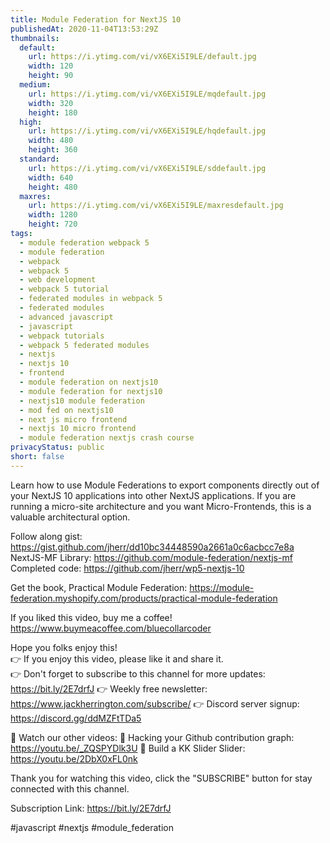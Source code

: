 ```yaml
---
title: Module Federation for NextJS 10
publishedAt: 2020-11-04T13:53:29Z
thumbnails:
  default:
    url: https://i.ytimg.com/vi/vX6EXi5I9LE/default.jpg
    width: 120
    height: 90
  medium:
    url: https://i.ytimg.com/vi/vX6EXi5I9LE/mqdefault.jpg
    width: 320
    height: 180
  high:
    url: https://i.ytimg.com/vi/vX6EXi5I9LE/hqdefault.jpg
    width: 480
    height: 360
  standard:
    url: https://i.ytimg.com/vi/vX6EXi5I9LE/sddefault.jpg
    width: 640
    height: 480
  maxres:
    url: https://i.ytimg.com/vi/vX6EXi5I9LE/maxresdefault.jpg
    width: 1280
    height: 720
tags:
  - module federation webpack 5
  - module federation
  - webpack
  - webpack 5
  - web development
  - webpack 5 tutorial
  - federated modules in webpack 5
  - federated modules
  - advanced javascript
  - javascript
  - webpack tutorials
  - webpack 5 federated modules
  - nextjs
  - nextjs 10
  - frontend
  - module federation on nextjs10
  - module federation for nextjs10
  - nextjs10 module federation
  - mod fed on nextjs10
  - next js micro frontend
  - nextjs 10 micro frontend
  - module federation nextjs crash course
privacyStatus: public
short: false
---
```

  
  Learn how to use Module Federations to export components directly out of your NextJS 10 applications into other NextJS applications. If you are running a micro-site architecture and you want Micro-Frontends, this is a valuable architectural option.

Follow along gist: https://gist.github.com/jherr/dd10bc34448590a2661a0c6acbcc7e8a
NextJS-MF Library: https://github.com/module-federation/nextjs-mf
Completed code: https://github.com/jherr/wp5-nextjs-10

Get the book, Practical Module Federation: https://module-federation.myshopify.com/products/practical-module-federation

If you liked this video, buy me a coffee! https://www.buymeacoffee.com/bluecollarcoder

Hope you folks enjoy this!    
👉 If you enjoy this video, please like it and share it.    
👉 Don't forget to subscribe to this channel for more updates: https://bit.ly/2E7drfJ
👉 Weekly free newsletter: https://www.jackherrington.com/subscribe/
👉 Discord server signup: https://discord.gg/ddMZFtTDa5

💢 Watch our other videos:
💟 Hacking your Github contribution graph: https://youtu.be/_ZQSPYDlk3U
💟 Build a KK Slider Slider: https://youtu.be/2DbX0xFL0nk

Thank you for watching this video, click the "SUBSCRIBE" button for stay connected with this channel. 

Subscription Link:  https://bit.ly/2E7drfJ

#javascript #nextjs #module_federation
  
